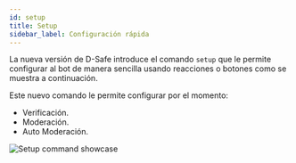 ```yaml
---
id: setup
title: Setup
sidebar_label: Configuración rápida
---
```


La nueva versión de D-Safe introduce el comando `setup` que le permite configurar al bot de manera sencilla usando reacciones o botones como se muestra a continuación.

Este nuevo comando le permite configurar por el momento:
* Verificación.
* Moderación.
* Auto Moderación.

![Setup command showcase](https://i.imgur.com/A0akttH.gif)


